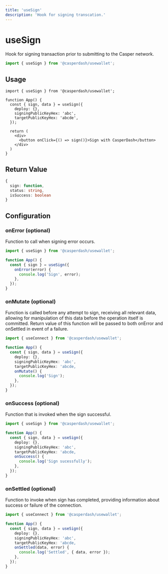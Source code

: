 ```yaml
---
title: 'useSign'
description: 'Hook for signing transcation.'
---
```


# useSign

Hook for signing transaction prior to submitting to the Casper network.

```ts
import { useSign } from '@casperdash/usewallet';
```

## Usage

```tsx
import { useSign } from '@casperdash/usewallet';

function App() {
  const { sign, data } = useSign({
    deploy: {},
    signingPublicKeyHex: 'abc',
    targetPublicKeyHex: 'abcde',
  });

  return (
    <div>
      <button onClick={() => sign()}>Sign with CasperDash</button>
    </div>
  )
}
```

## Return Value

```ts
{
  sign: function,
  status: string,
  isSuccess: boolean
}
```

## Configuration

### onError (optional)

Function to call when signing error occurs.

```ts
import { useSign } from '@casperdash/usewallet';

function App() {
  const { sign } = useSign({
    onError(error) {
      console.log('Sign', error);
    },
  });
}
```

### onMutate (optional)

Function is called before any attempt to sign, receiving all relevant data, allowing for manipulation of this data before the operation itself is committed. Return value of this function will be passed to both onError and onSettled in event of a failure.

```ts
import { useConnect } from '@casperdash/usewallet';

function App() {
  const { sign, data } = useSign({
    deploy: {},
    signingPublicKeyHex: 'abc',
    targetPublicKeyHex: 'abcde,
    onMutate() {
      console.log('Sign');
    },
  });
}
```

### onSuccess (optional)

Function that is invoked when the sign successful.

```ts
import { useSign } from '@casperdash/usewallet';

function App() {
  const { sign, data } = useSign({
    deploy: {},
    signingPublicKeyHex: 'abc',
    targetPublicKeyHex: 'abcde,
    onSuccess() {
      console.log('Sign sucessfully');
    },
  });
}
```

### onSettled (optional)

Function to invoke when sign has completed, providing information about success or failure of the connection.

```ts
import { useConnect } from '@casperdash/usewallet';

function App() {
  const { sign, data } = useSign({
    deploy: {},
    signingPublicKeyHex: 'abc',
    targetPublicKeyHex: 'abcde,
    onSettled(data, error) {
      console.log('Settled', { data, error });
    },
  });
}
```
